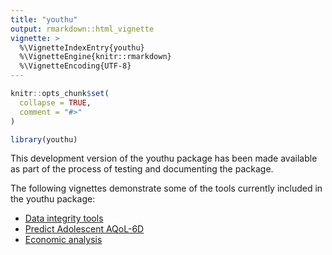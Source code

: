 ```yaml
---
title: "youthu"
output: rmarkdown::html_vignette
vignette: >
  %\VignetteIndexEntry{youthu}
  %\VignetteEngine{knitr::rmarkdown}
  %\VignetteEncoding{UTF-8}
---
```


```r
knitr::opts_chunk$set(
  collapse = TRUE,
  comment = "#>"
)
```

```r
library(youthu)
```
This development version of the youthu package has been made available as part of the process of testing and documenting the package. 

The following vignettes demonstrate some of the tools currently included in the youthu package:

- [Data integrity tools](Data_Integrity.html)
- [Predict Adolescent AQoL-6D](Prediction_With_Mdls.html)
- [Economic analysis](Economic_Analysis.html)

